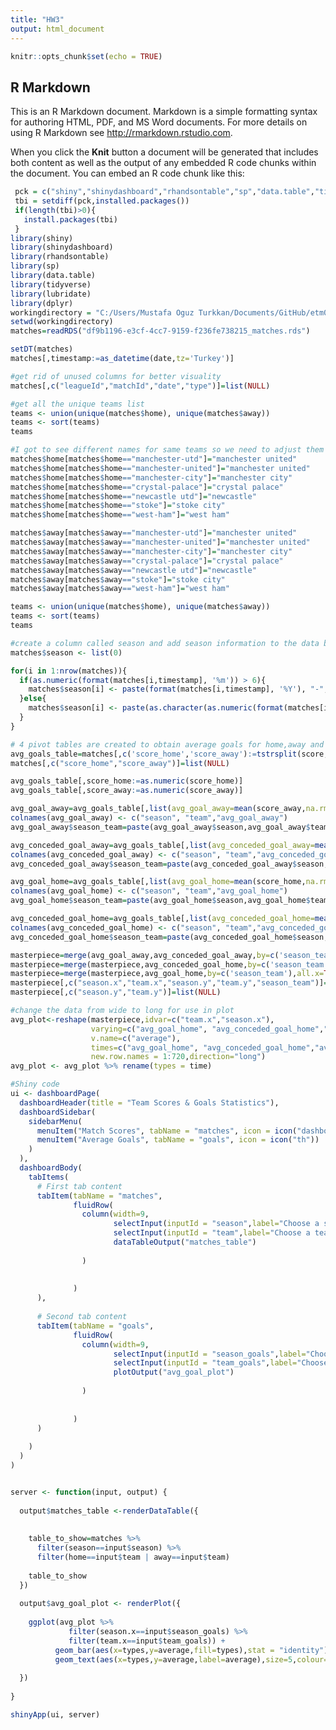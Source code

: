 ```yaml
---
title: "HW3"
output: html_document
---
```


```r
knitr::opts_chunk$set(echo = TRUE)
```

## R Markdown

This is an R Markdown document. Markdown is a simple formatting syntax for authoring HTML, PDF, and MS Word documents. For more details on using R Markdown see <http://rmarkdown.rstudio.com>.

When you click the **Knit** button a document will be generated that includes both content as well as the output of any embedded R code chunks within the document. You can embed an R code chunk like this:

```r
 pck = c("shiny","shinydashboard","rhandsontable","sp","data.table","tidyverse","lubridate","dplyr")
 tbi = setdiff(pck,installed.packages())
 if(length(tbi)>0){
   install.packages(tbi)
 }
library(shiny)
library(shinydashboard)
library(rhandsontable)
library(sp)
library(data.table)
library(tidyverse)
library(lubridate)
library(dplyr)
workingdirectory = "C:/Users/Mustafa Oguz Turkkan/Documents/GitHub/etm01-Delicioussaw/"
setwd(workingdirectory)
matches=readRDS("df9b1196-e3cf-4cc7-9159-f236fe738215_matches.rds")

setDT(matches)
matches[,timestamp:=as_datetime(date,tz='Turkey')]

#get rid of unused columns for better visuality
matches[,c("leagueId","matchId","date","type")]=list(NULL)

#get all the unique teams list
teams <- union(unique(matches$home), unique(matches$away))
teams <- sort(teams)
teams

#I got to see different names for same teams so we need to adjust them to have the same name
matches$home[matches$home=="manchester-utd"]="manchester united"
matches$home[matches$home=="manchester-united"]="manchester united"
matches$home[matches$home=="manchester-city"]="manchester city"
matches$home[matches$home=="crystal-palace"]="crystal palace"
matches$home[matches$home=="newcastle utd"]="newcastle"
matches$home[matches$home=="stoke"]="stoke city"
matches$home[matches$home=="west-ham"]="west ham"

matches$away[matches$away=="manchester-utd"]="manchester united"
matches$away[matches$away=="manchester-united"]="manchester united"
matches$away[matches$away=="manchester-city"]="manchester city"
matches$away[matches$away=="crystal-palace"]="crystal palace"
matches$away[matches$away=="newcastle utd"]="newcastle"
matches$away[matches$away=="stoke"]="stoke city"
matches$away[matches$away=="west-ham"]="west ham"

teams <- union(unique(matches$home), unique(matches$away))
teams <- sort(teams)
teams

#create a column called season and add season information to the data based on the dates of matches
matches$season <- list(0)

for(i in 1:nrow(matches)){
  if(as.numeric(format(matches[i,timestamp], '%m')) > 6){
    matches$season[i] <- paste(format(matches[i,timestamp], '%Y'), "-", as.character(as.numeric(format(matches[i,timestamp], '%Y')) + 1))
  }else{
    matches$season[i] <- paste(as.character(as.numeric(format(matches[i,timestamp], '%Y')) - 1), "-", format(matches[i,timestamp], '%Y'))
  }
}

# 4 pivot tables are created to obtain average goals for home,away and conceded goals for home, away.then the tables are combined by using merge function.
avg_goals_table=matches[,c('score_home','score_away'):=tstrsplit(score,':')]
matches[,c("score_home","score_away")]=list(NULL)

avg_goals_table[,score_home:=as.numeric(score_home)]
avg_goals_table[,score_away:=as.numeric(score_away)]

avg_goal_away=avg_goals_table[,list(avg_goal_away=mean(score_away,na.rm=T)),by=list(season,away)]
colnames(avg_goal_away) <- c("season", "team","avg_goal_away")
avg_goal_away$season_team=paste(avg_goal_away$season,avg_goal_away$team)

avg_conceded_goal_away=avg_goals_table[,list(avg_conceded_goal_away=mean(score_home,na.rm=T)),by=list(season,away)]
colnames(avg_conceded_goal_away) <- c("season", "team","avg_conceded_goal_away")
avg_conceded_goal_away$season_team=paste(avg_conceded_goal_away$season,avg_conceded_goal_away$team)

avg_goal_home=avg_goals_table[,list(avg_goal_home=mean(score_home,na.rm=T)),by=list(season,home)]
colnames(avg_goal_home) <- c("season", "team","avg_goal_home")
avg_goal_home$season_team=paste(avg_goal_home$season,avg_goal_home$team)

avg_conceded_goal_home=avg_goals_table[,list(avg_conceded_goal_home=mean(score_away,na.rm=T)),by=list(season,home)]
colnames(avg_conceded_goal_home) <- c("season", "team","avg_conceded_goal_home")
avg_conceded_goal_home$season_team=paste(avg_conceded_goal_home$season,avg_conceded_goal_home$team)

masterpiece=merge(avg_goal_away,avg_conceded_goal_away,by=c('season_team'),all.x=TRUE)
masterpiece=merge(masterpiece,avg_conceded_goal_home,by=c('season_team'),all.x=TRUE)
masterpiece=merge(masterpiece,avg_goal_home,by=c('season_team'),all.x=TRUE)
masterpiece[,c("season.x","team.x","season.y","team.y","season_team")]=list(NULL)
masterpiece[,c("season.y","team.y")]=list(NULL)

#change the data from wide to long for use in plot
avg_plot<-reshape(masterpiece,idvar=c("team.x","season.x"),
                  varying=c("avg_goal_home", "avg_conceded_goal_home","avg_conceded_goal_away","avg_goal_away"),
                  v.name=c("average"),
                  times=c("avg_goal_home", "avg_conceded_goal_home","avg_conceded_goal_away","avg_goal_away"),
                  new.row.names = 1:720,direction="long")
avg_plot <- avg_plot %>% rename(types = time)

#Shiny code
ui <- dashboardPage(
  dashboardHeader(title = "Team Scores & Goals Statistics"),
  dashboardSidebar(
    sidebarMenu(
      menuItem("Match Scores", tabName = "matches", icon = icon("dashboard")),
      menuItem("Average Goals", tabName = "goals", icon = icon("th"))
    )
  ),
  dashboardBody(
    tabItems(
      # First tab content
      tabItem(tabName = "matches",
              fluidRow(
                column(width=9,
                       selectInput(inputId = "season",label="Choose a season",choices = unique(matches$season),selected = "2010 - 2011"),
                       selectInput(inputId = "team",label="Choose a team",choices = unique(teams),selected = "arsenal"),
                       dataTableOutput("matches_table")
                       
                )
                
                
              )
      ),
      
      # Second tab content
      tabItem(tabName = "goals",
              fluidRow(
                column(width=9,
                       selectInput(inputId = "season_goals",label="Choose a season",choices = unique(avg_plot$season.x),selected = "2010 - 2011"),
                       selectInput(inputId = "team_goals",label="Choose a team",choices = unique(teams),selected = "arsenal"),
                       plotOutput("avg_goal_plot")
                       
                )
                
                
              )      
      )
      
    )
  )
)


server <- function(input, output) {
  
  output$matches_table <-renderDataTable({
    
    
    table_to_show=matches %>% 
      filter(season==input$season) %>% 
      filter(home==input$team | away==input$team)
    
    table_to_show
  })
  
  output$avg_goal_plot <- renderPlot({
    
    ggplot(avg_plot %>% 
             filter(season.x==input$season_goals) %>% 
             filter(team.x==input$team_goals)) +
          geom_bar(aes(x=types,y=average,fill=types),stat = "identity") +
          geom_text(aes(x=types,y=average,label=average),size=5,colour="red",vjust=0)
    
  })
  
}

shinyApp(ui, server)

```


